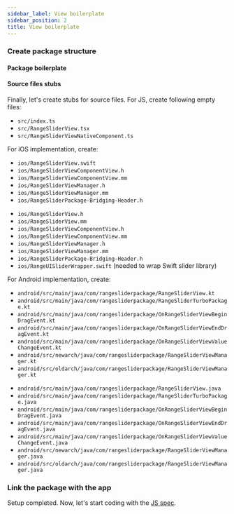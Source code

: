 ```yaml
---
sidebar_label: View boilerplate
sidebar_position: 2
title: View boilerplate
---
```




### Create package structure

#### Package boilerplate

<PackageStructureBoilerplate
  isFabricComponent={true}
  packageName="range-slider-package"
  packageNameUpperCamelCase="RangeSliderPackage"
  packageNameLowercase="rangesliderpackage"
  packageNameUpperCase="RANGE_SLIDER_PACKAGE"
/>

#### Source files stubs

Finally, let's create stubs for source files. For JS, create following empty files:

- `src/index.ts`
- `src/RangeSliderView.tsx`
- `src/RangeSliderViewNativeComponent.ts`

For iOS implementation, create:

<Tabs groupId="ios_lang">
<TabItem value="swift" label="ObjC++ & Swift">

- `ios/RangeSliderView.swift`
- `ios/RangeSliderViewComponentView.h`
- `ios/RangeSliderViewComponentView.mm`
- `ios/RangeSliderViewManager.h`
- `ios/RangeSliderViewManager.mm`
- `ios/RangeSliderPackage-Bridging-Header.h`

</TabItem>
<TabItem value="objc" label="ObjC++ only">

- `ios/RangeSliderView.h`
- `ios/RangeSliderView.mm`
- `ios/RangeSliderViewComponentView.h`
- `ios/RangeSliderViewComponentView.mm`
- `ios/RangeSliderViewManager.h`
- `ios/RangeSliderViewManager.mm`
- `ios/RangeSliderPackage-Bridging-Header.h`
- `ios/RangeUISliderWrapper.swift` (needed to wrap Swift slider library)

</TabItem>
</Tabs>

For Android implementation, create:

<Tabs groupId="android_lang">
<TabItem value="kotlin" label="Kotlin">

- `android/src/main/java/com/rangesliderpackage/RangeSliderView.kt`
- `android/src/main/java/com/rangesliderpackage/RangeSliderTurboPackage.kt`
- `android/src/main/java/com/rangesliderpackage/OnRangeSliderViewBeginDragEvent.kt`
- `android/src/main/java/com/rangesliderpackage/OnRangeSliderViewEndDragEvent.kt`
- `android/src/main/java/com/rangesliderpackage/OnRangeSliderViewValueChangeEvent.kt`
- `android/src/newarch/java/com/rangesliderpackage/RangeSliderViewManager.kt`
- `android/src/oldarch/java/com/rangesliderpackage/RangeSliderViewManager.kt`

<AndroidTurboPackageBoilerplate
  language="kotlin"
  namespace="rangesliderpackage"
  packageClass="RangeSliderTurboPackage"
/>

</TabItem>
<TabItem value="java" label="Java">

- `android/src/main/java/com/rangesliderpackage/RangeSliderView.java`
- `android/src/main/java/com/rangesliderpackage/RangeSliderTurboPackage.java`
- `android/src/main/java/com/rangesliderpackage/OnRangeSliderViewBeginDragEvent.java`
- `android/src/main/java/com/rangesliderpackage/OnRangeSliderViewEndDragEvent.java`
- `android/src/main/java/com/rangesliderpackage/OnRangeSliderViewValueChangeEvent.java`
- `android/src/newarch/java/com/rangesliderpackage/RangeSliderViewManager.java`
- `android/src/oldarch/java/com/rangesliderpackage/RangeSliderViewManager.java`

<AndroidTurboPackageBoilerplate
  language="java"
  namespace="rangesliderpackage"
  packageClass="RangeSliderTurboPackage"
/>

</TabItem>
</Tabs>

### Link the package with the app

<LinkPackage package="range-slider-package" />

Setup completed. Now, let's start coding with the [JS spec](./js-spec).

